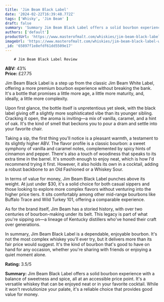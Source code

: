 ```yaml
---
title: 'Jim Beam Black Label'
date: '2024-02-22T16:39:48.772Z'
tags: ['Whisky', 'Jim Beam' ]
draft: false
summary: 'Summary Jim Beam Black Label offers a solid bourbon experience with a balance of sweetness and spice all at an accessible price point Its a versatile whiskey that can be enjoyed neat or in your favorite cocktail While it wont revolutionize your palate its a reliable choice that provides good value for money...'
authors: ['default']
productUrl: 'https://www.masterofmalt.com/whiskies/jim-beam-black-label-whiskey/'
imageUrl: 'https://www.masterofmalt.com/whiskies/jim-beam-black-label-whiskey.jpg'
_id: '65897f1e8efdf61dd5509e17'
---
```

        
        # Jim Beam Black Label Review

**ABV:** 43%  
**Price:** £27.75  

Jim Beam Black Label is a step up from the classic Jim Beam White Label, offering a more premium bourbon experience without breaking the bank. It's a bottle that promises a little more age, a little more maturity, and, ideally, a little more complexity. 

Upon first glance, the bottle itself is unpretentious yet sleek, with the black label giving off a slightly more sophisticated vibe than its younger sibling. Cracking it open, the aroma is inviting—a mix of vanilla, caramel, and a hint of oak. It's the kind of smell that beckons you to pour a dram and settle into your favorite chair.

Taking a sip, the first thing you'll notice is a pleasant warmth, a testament to its slightly higher ABV. The flavor profile is a classic bourbon: a sweet symphony of vanilla and caramel notes, complemented by spicy hints of cinnamon and pepper. There's also a touch of woodiness that speaks to its extra time in the barrel. It's smooth enough to enjoy neat, which is how I'd recommend trying it first. However, it also holds its own in a cocktail, adding a robust backbone to an Old Fashioned or a Whiskey Sour.

In terms of value for money, Jim Beam Black Label punches above its weight. At just under $30, it's a solid choice for both casual sippers and those looking to explore more complex flavors without venturing into the higher price tiers. It sits comfortably among other mid-range bourbons like Buffalo Trace and Wild Turkey 101, offering a comparable experience.

As for the brand itself, Jim Beam has a storied history, with over two centuries of bourbon-making under its belt. This legacy is part of what you're sipping on—a lineage of Kentucky distillers who've honed their craft over generations.

In summary, Jim Beam Black Label is a dependable, enjoyable bourbon. It's not the most complex whiskey you'll ever try, but it delivers more than its fair price would suggest. It's the kind of bourbon that's good to have on hand for any occasion, whether you're sharing with friends or enjoying a quiet moment alone.

**Rating:** 3.5/5

**Summary:** Jim Beam Black Label offers a solid bourbon experience with a balance of sweetness and spice, all at an accessible price point. It's a versatile whiskey that can be enjoyed neat or in your favorite cocktail. While it won't revolutionize your palate, it's a reliable choice that provides good value for money.
      